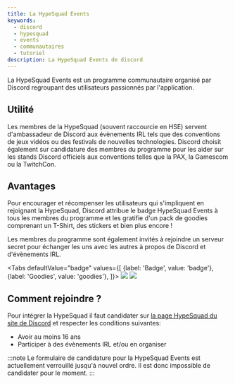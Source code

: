 ```yaml
---
title: La HypeSquad Events
keywords:
  - discord
  - hypesquad
  - events
  - communautaires
  - tutoriel
description: La HypeSquad Events de discord
---
```


La HypeSquad Events est un programme communautaire organisé par Discord regroupant des utilisateurs passionnés par l'application.

## Utilité
Les membres de la HypeSquad (souvent raccourcie en HSE) servent d'ambassadeur de Discord aux évènements IRL tels que des conventions de jeux vidéos ou des festivals de nouvelles technologies. Discord choisit également sur candidature des membres du programme pour les aider sur les stands Discord officiels aux conventions telles que la PAX, la Gamescom ou la TwitchCon. 

## Avantages
Pour encourager et récompenser les utilisateurs qui s'impliquent en rejoignant la HypeSquad, Discord attribue le badge HypeSquad Events à tous les membres du programme et les gratifie d'un pack de goodies comprenant un T-Shirt, des stickers et bien plus encore !

Les membres du programme sont également invités à rejoindre un serveur secret pour échanger les uns avec les autres à propos de Discord et d'évènements IRL.

<Tabs
  defaultValue="badge"
  values={[
    {label: 'Badge', value: 'badge'},
    {label: 'Goodies', value: 'goodies'},
  ]}>
  <TabItem value="badge"><img src="https://i.discord.fr/0sQ.png"/></TabItem>
  <TabItem value="goodies"><img src="https://i.discord.fr/7rt.jpg"/></TabItem>
</Tabs>

## Comment rejoindre ?
Pour intégrer la HypeSquad il faut candidater sur [la page HypeSquad du site de Discord](https://discord.com) et respecter les conditions suivantes:
- Avoir au moins 16 ans
- Participer à des évènements IRL et/ou en organiser

:::note
Le formulaire de candidature pour la HypeSquad Events est actuellement verrouillé jusqu'à nouvel ordre. Il est donc impossible de candidater pour le moment.
:::